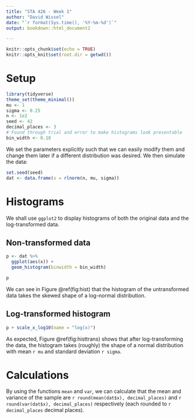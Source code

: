 ```yaml
---
title: "STA 426 - Week 1"
author: "David Wissel"
date: "`r format(Sys.time(), '%Y-%m-%d')`"
output: bookdown::html_document2

---
```


```r
knitr::opts_chunk$set(echo = TRUE)
knitr::opts_knit$set(root.dir = getwd())
```

# Setup
```r
library(tidyverse)
theme_set(theme_minimal())
mu <- 1
sigma <- 0.25
n <- 1e2
seed <- 42
decimal_places <- 3
# Found through trial and error to make histograms look presentable
bin_width <- 0.18
```

We set the parameters explicitly such that we can easily modify them and change them later if a different distribution was desired. We then simulate the data:

```r
set.seed(seed)
dat <- data.frame(x = rlnorm(n, mu, sigma))
```


# Histograms
We shall use `ggplot2` to display histograms of both the original data and the log-transformed data.

## Non-transformed data


```r
p <- dat %>%
  ggplot(aes(x)) +
  geom_histogram(binwidth = bin_width)

p
```


We can see in Figure \@ref(fig:hist) that the histogram of the untransformed data takes the skewed shape of a log-normal distribution.

## Log-transformed histogram


```r
p + scale_x_log10(name = "log(x)")
```


As expected, Figure \@ref(fig:histtrans) shows that after log-transforming the data, the histogram takes (roughly) the shape of a normal distribution with mean `r mu` and standard deviation `r sigma`.

# Calculations
By using the functions `mean` and `var`, we can calculate that the mean and variance of the sample are `r round(mean(dat$x), decimal_places)` and `r round(var(dat$x), decimal_places)` respectively (each rounded to `r decimal_places` decimal places).

